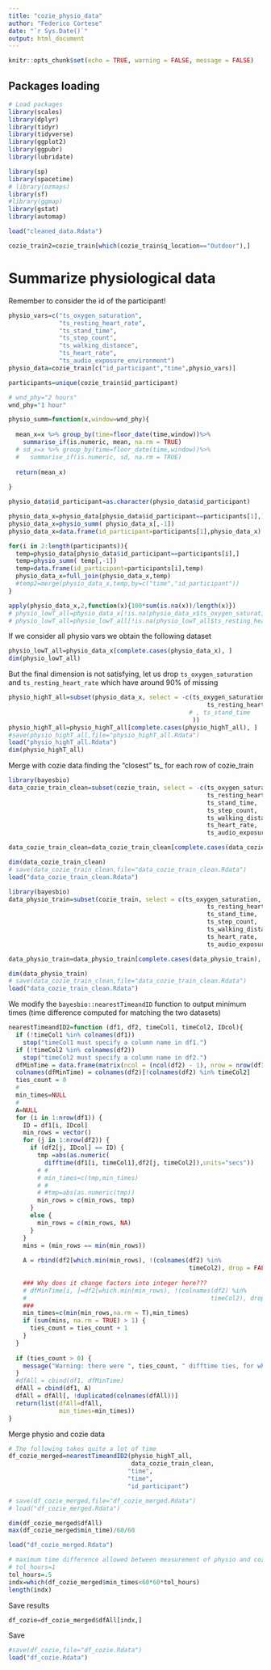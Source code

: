 ```yaml
---
title: "cozie_physio_data"
author: "Federico Cortese"
date: "`r Sys.Date()`"
output: html_document
---
```


```r
knitr::opts_chunk$set(echo = TRUE, warning = FALSE, message = FALSE)
```

## Packages loading

```r
# Load packages
library(scales)
library(dplyr)
library(tidyr)
library(tidyverse)
library(ggplot2)
library(ggpubr)
library(lubridate)

library(sp)
library(spacetime)
# library(ozmaps)
library(sf)
#library(ggmap)
library(gstat)
library(automap)

load("cleaned_data.Rdata")

cozie_train2=cozie_train[which(cozie_train$q_location=="Outdoor"),]

```

# Summarize physiological data

Remember to consider the id of the participant!

```r
physio_vars=c("ts_oxygen_saturation",
              "ts_resting_heart_rate",
              "ts_stand_time",
              "ts_step_count",
              "ts_walking_distance",
              "ts_heart_rate",
              "ts_audio_exposure_environment")
physio_data=cozie_train[c("id_participant","time",physio_vars)]

participants=unique(cozie_train$id_participant)

# wnd_phy="2 hours"
wnd_phy="1 hour"

physio_summ=function(x,window=wnd_phy){
  
  mean_x=x %>% group_by(time=floor_date(time,window))%>%
    summarise_if(is.numeric, mean, na.rm = TRUE)
  # sd_x=x %>% group_by(time=floor_date(time,window))%>%
  #   summarise_if(is.numeric, sd, na.rm = TRUE)
  
  return(mean_x)
  
}

physio_data$id_participant=as.character(physio_data$id_participant)

physio_data_x=physio_data[physio_data$id_participant==participants[1],]
physio_data_x=physio_summ( physio_data_x[,-1])
physio_data_x=data.frame(id_participant=participants[1],physio_data_x)

for(i in 2:length(participants)){
  temp=physio_data[physio_data$id_participant==participants[i],]
  temp=physio_summ( temp[,-1])
  temp=data.frame(id_participant=participants[i],temp)
  physio_data_x=full_join(physio_data_x,temp)
  #temp2=merge(physio_data_x,temp,by=c("time","id_participant"))
}

apply(physio_data_x,2,function(x){100*sum(is.na(x))/length(x)})
# physio_lowT_all=physio_data_x[!is.na(physio_data_x$ts_oxygen_saturation),]
# physio_lowT_all=physio_lowT_all[!is.na(physio_lowT_all$ts_resting_heart_rate ),]

```

If we consider all physio vars we obtain the following dataset

```r
physio_lowT_all=physio_data_x[complete.cases(physio_data_x), ]
dim(physio_lowT_all)
```

But the final dimension is not satisfying, let us drop $\texttt{ts_oxygen_saturation}$ and $\texttt{ts_resting_heart_rate}$ which have around 90% of missing

```r
physio_highT_all=subset(physio_data_x, select = -c(ts_oxygen_saturation,
                                                       ts_resting_heart_rate
                                                  # , ts_stand_time
                                                   ))
physio_highT_all=physio_highT_all[complete.cases(physio_highT_all), ]
#save(physio_highT_all,file="physio_highT_all.Rdata")
load("physio_highT_all.Rdata")
dim(physio_highT_all)
```

Merge with cozie data finding the "closest" ts\_ for each row of cozie_train

```r
library(bayesbio)
data_cozie_train_clean=subset(cozie_train, select = -c(ts_oxygen_saturation,
                                                       ts_resting_heart_rate,
                                                       ts_stand_time,
                                                       ts_step_count,
                                                       ts_walking_distance, 
                                                       ts_heart_rate,
                                                       ts_audio_exposure_environment))

data_cozie_train_clean=data_cozie_train_clean[complete.cases(data_cozie_train_clean), ]

dim(data_cozie_train_clean)
# save(data_cozie_train_clean,file="data_cozie_train_clean.Rdata")
load("data_cozie_train_clean.Rdata")

```

```r
library(bayesbio)
data_physio_train=subset(cozie_train, select = c(ts_oxygen_saturation,
                                                       ts_resting_heart_rate,
                                                       ts_stand_time,
                                                       ts_step_count,
                                                       ts_walking_distance, 
                                                       ts_heart_rate,
                                                       ts_audio_exposure_environment))

data_physio_train=data_physio_train[complete.cases(data_physio_train), ]

dim(data_physio_train)
# save(data_cozie_train_clean,file="data_cozie_train_clean.Rdata")
load("data_cozie_train_clean.Rdata")

```

We modify the $\texttt{bayesbio::nearestTimeandID}$ function to output minimum times (time difference computed for matching the two datasets)

```r
nearestTimeandID2=function (df1, df2, timeCol1, timeCol2, IDcol){
  if (!timeCol1 %in% colnames(df1)) 
    stop("timeCol1 must specify a column name in df1.")
  if (!timeCol2 %in% colnames(df2)) 
    stop("timeCol2 must specify a column name in df2.")
  dfMinTime = data.frame(matrix(ncol = (ncol(df2) - 1), nrow = nrow(df1)))
  colnames(dfMinTime) = colnames(df2)[!colnames(df2) %in% timeCol2]
  ties_count = 0
  #
  min_times=NULL
  #
  A=NULL
  for (i in 1:nrow(df1)) {
    ID = df1[i, IDcol]
    min_rows = vector()
    for (j in 1:nrow(df2)) {
      if (df2[j, IDcol] == ID) {
        tmp =abs(as.numeric(
          difftime(df1[i, timeCol1],df2[j, timeCol2]),units="secs"))
        # #
        # min_times=c(tmp,min_times)
        # #
        # #tmp=abs(as.numeric(tmp))
        min_rows = c(min_rows, tmp)
      }
      else {
        min_rows = c(min_rows, NA)
      }
    }
    mins = (min_rows == min(min_rows))
    
    A = rbind(df2[which.min(min_rows), !(colnames(df2) %in% 
                                                  timeCol2), drop = FALSE],A)
    
    ### Why does it change factors into integer here???
    # dfMinTime[i, ]=df2[which.min(min_rows), !(colnames(df2) %in% 
    #                                                   timeCol2), drop = FALSE]
    ###
    min_times=c(min(min_rows,na.rm = T),min_times)
    if (sum(mins, na.rm = TRUE) > 1) {
      ties_count = ties_count + 1
    }
  }
  
  if (ties_count > 0) {
    message("Warning: there were ", ties_count, " difftime ties, for which the first corresponding row of df2 was chosen for merging.")
  }
  #dfAll = cbind(df1, dfMinTime)
  dfAll = cbind(df1, A)
  dfAll = dfAll[, !duplicated(colnames(dfAll))]
  return(list(dfAll=dfAll,
              min_times=min_times))
}
```

Merge physio and cozie data

```r
# The following takes quite a lot of time
df_cozie_merged=nearestTimeandID2(physio_highT_all, 
                                  data_cozie_train_clean,
                                 "time",
                                 "time",
                                 "id_participant")

# save(df_cozie_merged,file="df_cozie_merged.Rdata")
# load("df_cozie_merged.Rdata")

dim(df_cozie_merged$dfAll)
max(df_cozie_merged$min_time)/60/60

load("df_cozie_merged.Rdata")

# maximum time difference allowed between measurement of physio and cozie variables
# tol_hours=1
tol_hours=.5
indx=which(df_cozie_merged$min_times<60*60*tol_hours)
length(indx)
```

Save results

```r
df_cozie=df_cozie_merged$dfAll[indx,]
```

<!-- Factorize variables -->

<!-- ```{r} -->
<!-- str(df_cozie) -->

<!-- df_cozie$q_alone_group=as.factor(df_cozie$q_alone_group) -->
<!-- df_cozie$q_earphones=as.factor(df_cozie$q_earphones) -->
<!-- df_cozie$q_location=as.factor(df_cozie$q_location) -->
<!-- df_cozie$q_location_office=as.factor(df_cozie$q_location_office) -->
<!-- df_cozie$q_location_transport=as.factor(df_cozie$q_location_transport) -->
<!-- df_cozie$q_noise_kind=as.factor(df_cozie$q_noise_kind) -->
<!-- df_cozie$q_noise_nearby=as.factor(df_cozie$q_noise_nearby) -->
<!-- df_cozie$q_thermal_preference=as.factor(df_cozie$q_thermal_preference) -->
<!-- df_cozie$q_activity_category_alone=as.factor(df_cozie$q_activity_category_alone) -->
<!-- df_cozie$q_activity_category_group=as.factor(df_cozie$q_activity_category_group) -->

<!-- ``` -->

Save

```r
#save(df_cozie,file="df_cozie.Rdata")
load("df_cozie.Rdata")
```

<!-- Save legend with factor variables levels interpretation -->

<!-- ```{r} -->
<!-- q_vars=c("q_alone_group", -->
<!--          "q_activity_category_alone","q_activity_category_group", -->
<!--          "q_earphones","q_noise_kind","q_noise_nearby", -->
<!--          "q_thermal_preference", -->
<!--          "q_location","q_location_office","q_location_transport") -->
<!-- lev_interpr=list() -->

<!-- for(i in 1:length(q_vars)){ -->
<!--   lev_interpr[[i]]=data.frame( -->
<!--     code=unique(df_cozie[q_vars[i]]), -->
<!--     meaning=unique(data_cozie_train_clean[q_vars[i]]) -->
<!--     ) -->
<!-- } -->
<!-- #save(lev_interpr,file="lev_interpr.Rdata") -->
<!-- load("lev_interpr.Rdata") -->

<!-- ``` -->
